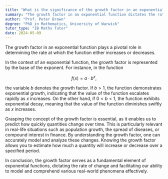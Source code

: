 ```yaml
---
title: "What is the significance of the growth factor in an exponential function?"
summary: "The growth factor in an exponential function dictates the rate of increase or decrease of the function, influencing its overall behavior and trajectory."
author: "Prof. Peter Brown"
degree: "PhD in Mathematics, University of Warwick"
tutor_type: "IB Maths Tutor"
date: 2024-05-09
---
```


The growth factor in an exponential function plays a pivotal role in determining the rate at which the function either increases or decreases.

In the context of an exponential function, the growth factor is represented by the base of the exponent. For instance, in the function 

$$ 
f(x) = a \cdot b^x, 
$$ 

the variable $b$ denotes the growth factor. If $b > 1$, the function demonstrates exponential growth, indicating that the value of the function escalates rapidly as $x$ increases. On the other hand, if $0 < b < 1$, the function exhibits exponential decay, meaning that the value of the function diminishes swiftly as $x$ increases.

Grasping the concept of the growth factor is essential, as it enables us to predict how quickly quantities change over time. This is particularly relevant in real-life situations such as population growth, the spread of diseases, or compound interest in finance. By understanding the growth factor, one can accurately model and analyze these changes. Knowing the growth factor allows you to estimate how much a quantity will increase or decrease over a specified period.

In conclusion, the growth factor serves as a fundamental element of exponential functions, dictating the rate of change and facilitating our ability to model and comprehend various real-world phenomena effectively.
    